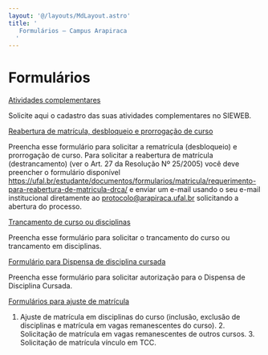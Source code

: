 ```yaml
---
layout: '@/layouts/MdLayout.astro'
title: '
   Formulários — Campus Arapiraca
  '
---
```




Formulários
===========












[Atividades complementares](/cpt/discentes/formularios-alunos/solicitacao-cadastro-atividades-complementares) 


 Solicite aqui o cadastro das suas atividades complementares no SIEWEB.
 





[Reabertura de matrícula, desbloqueio e prorrogação de curso](/cpt/discentes/formularios-alunos/reabertura-de-matricula-desbloqueio-e-prorrogacao-de-curso) 


 Preencha esse formulário para solicitar a rematrícula (desbloqueio) e prorrogação de curso. Para solicitar a reabertura de matrícula (destrancamento) (ver o Art. 27 da Resolução Nº 25/2005) você deve preencher o formulário disponível https://ufal.br/estudante/documentos/formularios/matricula/requerimento-para-reabertura-de-matricula-drca/ e enviar um e-mail usando o seu e-mail institucional diretamente ao protocolo@arapiraca.ufal.br solicitando a abertura do processo.
 





[Trancamento de curso ou disciplinas](/cpt/discentes/formularios-alunos/formulario-para-trancamento-de-curso-ou-disciplinas) 


 Preencha esse formulário para solicitar o trancamento do curso ou trancamento em disciplinas.
 





[Formulário para Dispensa de disciplina cursada](/cpt/discentes/formularios-alunos/formulario-para-dispensa-de-disciplina-cursada) 


 Preencha esse formulário para solicitar autorização para o Dispensa de Disciplina Cursada.
 





[Formulários para ajuste de matrícula](/cpt/discentes/formularios-alunos/formularios-para-ajuste-de-matricula) 


 1. Ajuste de matrícula em disciplinas do curso (inclusão, exclusão de disciplinas e matrícula em vagas remanescentes do curso). 2. Solicitação de matrícula em vagas remanescentes de outros cursos. 3. Solicitação de matrícula vínculo em TCC.
 












